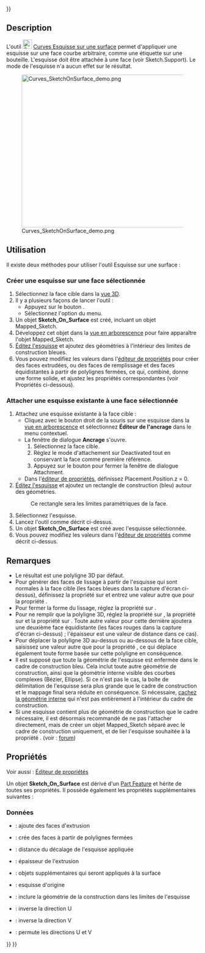 <languages/>
{{UnfinishedDocu{{#translation:}}}}

{{Docnav/fr
|[[Curves_IsoCurve/fr|Courbes iso]]
|[[Curves_Sweep2Rails/fr|Deux courbes par balayage]]
|[[Curves_Workbench/fr|Atelier Curves]]
|IconL=Curves_IsoCurve.svg
|IconR=Curves_Sweep2Rails.svg
|IconC=Curves_workbench_icon.svg
}}

{{GuiCommand/fr
|Name=Curves SketchOnSurface
|Name/fr=Curves Esquisse sur une surface
|MenuLocation=Surfaces → Créer une esquisse sur une surface
|Workbenches=[[Curves_Workbench/fr|Curves]]
}}

==Description==

L'outil [[Image:Curves_SketchOnSurface.svg|24px]] [[Curves_SketchOnSurface/fr|Curves Esquisse sur une surface]] permet d'appliquer une esquisse sur une face courbe arbitraire, comme une étiquette sur une bouteille. L'esquisse doit être attachée à une face (voir Sketch.Support). Le mode {{incode|Map}} de l'esquisse n'a aucun effet sur le résultat.

[[File:Curves_SketchOnSurface_demo.png|600x400px]]

{{Caption|Ci-dessus : l'objet {{incode|Sketch_On_Surface}} appliqué à la face du cylindre (à gauche) et l'esquisse source en mode édition (à droite)}}

<span id="Usage"></span>
==Utilisation==

Il existe deux méthodes pour utiliser l'outil Esquisse sur une surface :

<span id="Creating_a_sketch_on_a_selected_face"></span>
===Créer une esquisse sur une face sélectionnée===

# Sélectionnez la face cible dans la [[3D_view/fr|vue 3D]]. 
# Il y a plusieurs façons de lancer l'outil :
#* Appuyez sur le bouton {{Button|[[Image:Curves_SketchOnSurface.svg|16px]] [[Curves_SketchOnSurface/fr|Créer une esquisse sur une surface]]}}.
#* Sélectionnez l'option {{MenuCommand|Surfaces → [[Image:Curves_SketchOnSurface.svg|16px]] Créer une esquisse sur une surface}} du menu.
# Un objet '''Sketch_On_Surface''' est créé, incluant un objet Mapped_Sketch.
# Développez cet objet dans la [[Tree_view/fr|vue en arborescence]] pour faire apparaître l'objet Mapped_Sketch.
# [[Sketcher_EditSketch/fr|Éditez l'esquisse]] et ajoutez des géométries à l'intérieur des limites de construction bleues.
# Vous pouvez modifiez les valeurs dans l'[[Property_editor/fr|éditeur de propriétés]] pour créer des faces extrudées, ou des faces de remplissage et des faces équidistantes à partir de polylignes fermées, ce qui, combiné, donne une forme solide, et ajustez les propriétés correspondantes (voir Propriétés ci-dessous).

<span id="Attaching_an_existing_sketch_to_a_selected_face"></span>
===Attacher une esquisse existante à une face sélectionnée===

# Attachez une esquisse existante à la face cible :
#* Cliquez avec le bouton droit de la souris sur une esquisse dans la [[Tree_view/fr|vue en arborescence]] et sélectionnez '''Éditeur de l'ancrage''' dans le menu contextuel.
#* La fenêtre de dialogue '''Ancrage''' s'ouvre.
#*# Sélectionnez la face cible.
#*# Réglez le mode d'attachement sur Deactivated tout en conservant la face comme première référence.
#*# Appuyez sur le bouton {{Button|OK}} pour fermer la fenêtre de dialogue Attachment.
#* Dans l'[[Property_editor/fr|éditeur de propriétés]], définissez Placement.Position.z = 0.
# [[Sketcher_EditSketch/fr|Éditez l'esquisse]] et ajoutez un rectangle de construction (bleu) autour des géométries.
#: Ce rectangle sera les limites paramétriques de la face.
# Sélectionnez l'esquisse.
# Lancez l'outil comme décrit ci-dessus.
# Un objet '''Sketch_On_Surface''' est créé avec l'esquisse sélectionnée.
# Vous pouvez modifiez les valeurs dans l'[[Property_editor/fr|éditeur de propriétés]] comme décrit ci-dessus.

<span id="Notes"></span>
==Remarques==

* Le résultat est une polyligne 3D par défaut.
* Pour générer des faces de lissage à partir de l'esquisse qui sont normales à la face cible (les faces bleues dans la capture d'écran ci-dessus), définissez la propriété {{PropertyData|Fill Extrusion}} sur {{True}} et entrez une valeur autre que {{Value|0.0}} pour la propriété {{PropertyData|Thickness}}.
* Pour fermer la forme du lissage, réglez la propriété {{PropertyData|Fill Faces}} sur {{True}}.
* Pour ne remplir que la polyligne 3D, réglez la propriété {{PropertyData|Fill Extrusion}} sur {{False}}, la propriété {{PropertyData|Fill Faces}} sur {{True}} et la propriété {{PropertyData|Thickness}} sur {{Value|0.0}}. Toute autre valeur pour cette dernière ajoutera une deuxième face équidistante (les faces rouges dans la capture d'écran ci-dessus) ; l'épaisseur est une valeur de distance dans ce cas).
* Pour déplacer la polyligne 3D au-dessus ou au-dessous de la face cible, saisissez une valeur autre que {{Value|0.0}} pour la propriété {{PropertyData|Offset}}, ce qui déplace également toute forme basée sur cette polyligne en conséquence.
* Il est supposé que toute la géométrie de l'esquisse est enfermée dans le cadre de construction bleu. Cela inclut toute autre géométrie de construction, ainsi que la géométrie interne visible des courbes complexes (Bézier, Ellipse). Si ce n'est pas le cas, la boîte de délimitation de l'esquisse sera plus grande que le cadre de construction et le mappage final sera réduite en conséquence. Si nécessaire, [[Sketcher_RestoreInternalAlignmentGeometry/fr|cachez la géométrie interne]] qui n'est pas entièrement à l'intérieur du cadre de construction.
* Si une esquisse contient plus de géométrie de construction que le cadre nécessaire, il est désormais recommandé de ne pas l'attacher directement, mais de créer un objet Mapped_Sketch séparé avec le cadre de construction uniquement, et de lier l'esquisse souhaitée à la propriété {{PropertyData|Extra Objects}}. (voir : [https://forum.freecad.org/viewtopic.php?p=819612&hilit=Sketch+on+Surface#p819622 forum])

<span id="Properties"></span>
==Propriétés==

Voir aussi : [[Property_editor/fr|Éditeur de propriétés]]

Un objet '''Sketch_On_Surface''' est dérivé d'un [[Part_Feature/fr|Part Feature]] et hérite de toutes ses propriétés. Il possède également les propriétés supplémentaires suivantes :

<span id="Data"></span>
===Données===

{{TitleProperty|Settings}}

* {{PropertyData|Fill Extrusion|Bool}} : ajoute des faces d'extrusion
* {{PropertyData|Fill Faces|Bool}} : crée des faces à partir de polylignes fermées
* {{PropertyData|Offset|Float}} : distance du décalage de l'esquisse appliquée
* {{PropertyData|Thickness|Float}} : épaisseur de l'extrusion

{{TitleProperty|SketchOnSurface}}

* {{PropertyData|Extra Objects|LinkList}} : objets supplémentaires qui seront appliqués à la surface
* {{PropertyData|Sketch|Link}} : esquisse d'origine

{{TitleProperty|Touchup}}

* {{PropertyData|Construction Bounds|Bool}} : inclure la géométrie de la construction dans les limites de l'esquisse
* {{PropertyData|Reverse U|Bool}} : inverse la direction U
* {{PropertyData|Reverse V|Bool}} : inverse la direction V
* {{PropertyData|Swap UV|Bool}} : permute les directions U et V


{{Docnav/fr
|[[Curves_IsoCurve/fr|Courbes iso]]
|[[Curves_Sweep2Rails/fr|Deux courbes par balayage]]
|[[Curves_Workbench/fr|Atelier Curves]]
|IconL=Curves_IsoCurve.svg
|IconR=Curves_Sweep2Rails.svg
|IconC=Curves_workbench_icon.svg
}}

{{Curves Tools navi{{#translation:}}}}
{{Userdocnavi{{#translation:}}}}
